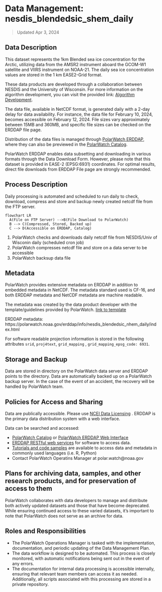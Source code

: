 
# Data Management: nesdis_blendedsic_shem_daily
> Updated Apr 3, 2024


## Data Description 
This dataset represents the 1km Blended sea ice concentration for the Arctic, 
utilizing data from the AMSR2 instrument aboard the GCOM-W1 satellite and VIIRS 
instrument on NOAA-21. The daily sea ice concentration values are stored in the 1 km EASE2-Grid format.

These data products are developed through a collaboration between NESDIS and the University of Wisconsin. 
For more information on the algorithm development, you can visit the provided link: [Algorithm Development](https://www.mdpi.com/2072-4292/13/15/2982).


The data file, available in NetCDF format, is generated daily with a 2-day delay for data availability. 
For instance, the data file for February 10, 2024, becomes accessible on February 12, 2024. 
File sizes vary approximately between 15MB and 360MB, and specific file sizes can be checked on the ERDDAP file page.

Distribution of the data files is managed through [PolarWatch ERDDAP](https://polarwatch.noaa.gov/erddap/info/index.html?page=1&itemsPerPage=1000), 
where they can also be previewed in the [PolarWatch Catalog](https://polarwatch.noaa.gov/catalog/ice-conc-nh-blended-nesdis/preview/).

:::{.callout-important title="disclaimer"}
PolarWatch ERDDAP enables data subsetting and downloading in various formats through the Data Download Form. However, 
please note that this dataset is provided in EASE-2 (EPSG:6931) coordinates. 
For optimal results, direct file downloads from ERDDAP File page are strongly recommended.
:::


## Process Description

Daily processing is automated and scheduled to run daily to check, download, compress and 
store and backup newly created netcdf file from the FTP server.

```mermaid
flowchart LR
  A(File on FTP Server) -->B(File Download to PolarWatch)
  B --> C(Compressed, Stored, Backed up)
  C --> D(Accessible on ERDDAP, Catalog)
```

1. PolarWatch checks and downloads daily netcdf file from NESDIS/Univ of Wisconin daily (scheduled cron job)
2. PolarWatch compresses netcdf file and store on a data server to be accessible
3. PolarWatch backsup data file

## Metadata

PolarWatch provides extensive metadata on ERDDAP in addition to embedded metadata in NetCDF.  The metadata standard used is CF-16, 
and both ERDDAP metadata and NetCDF metadata are machine readable.


The metadata was created by the data product developer with the template/guidelines provided by PolarWatch.  [link to template]()

ERDDAP metadata: https://polarwatch.noaa.gov/erddap/info/nesdis_blendedsic_nhem_daily/index.html


::: {.callout-tip title="Projection attributes"}
For software readable projection information is stored in the following attributes ```srid```, ```proj4text```, ```grid_mapping``` , ```grid_mapping_epsg_code: 6931```.
:::


## Storage and Backup
Data are stored in directory on the PolarWatch data server and ERDDAP points to the directory.  Data are automatically backed up on a PolarWatch backup server. 
In the case of the event of an accident, the recovery will be handled by PolarWatch team. 


## Policies for Access and Sharing
Data are publically accessible. Please use [NCEI Data Licensing](https://www.ncei.noaa.gov/archive#:~:text=Because%20works%20of%20the%20US%20government%20are,license%20to%20that%20portion%20of%20its%20holdings.)
.   ERDDAP is the primary data distribution system with a web interface.  

Data can be searched and accessed: 

* [PolarWatch Catalog](https://polarwatch.noaa.gov/catalog/) or [PolarWatch ERDDAP Web Interface](https://polarwatch.noaa.gov/erddap/)
* [ERDDAP RESTful web services](https://polarwatch.noaa.gov/erddap/rest.html) for software to access data.
* [Tutorials and code samples](https://github.com/coastwatch-training/CoastWatch-Tutorials) are available to access data and metadata in commonly used languages (i.e. R, Python)
* Contact PolarWatch Operatins Manager at polar.watch@noaa.gov


## Plans for archiving data, samples, and other research products, and for preservation of access to them


PolarWatch collaborates with data developers to manage and distribute both actively updated datasets and those that have become deprecated. While ensuring continued access to these varied datasets, it's important to note that PolarWatch does not serve as an archive for data.


## Roles and Responsibilities

* The PolarWatch Operations Manager is tasked with the implementation, documentation, and periodic updating of the Data Management Plan.
* The data workflow is designed to be automated. This process is closely monitored, with automatic notifications being sent out in the event of any errors. 
* The documentation for internal data processing is accessible internally, ensuring that relevant team members can access it as needed. Additionally, all scripts associated with this processing are stored in a private repository.

